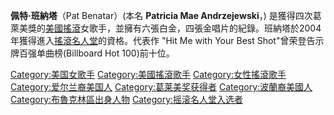 {{blpunsourced|time=2018-07-07T05:09:22+00:00}}
{{expand|time=2018-07-07T05:09:22+00:00}}
{{Infobox musical artist | <!-- See Wikipedia:WikiProject Musicians -->
| Name                = 佩特·班納塔
| Img                 = PAT BENATAR 2007-09-07 (cropped).jpg
| Img_capt            = 
| Background          = solo_singer
| Birth_name          = Patricia Mae Andrzejewski 
| Born                = {{Birth date and age|1953|1|10}}
| Died                = 
| Origin              = [[布魯克林|布魯克林]]，[[美國|美國]]
| Instrument          = 人聲
| Genre               = [[搖滾樂|搖滾樂]]，[[硬式搖滾|硬式搖滾]]，[[流行搖滾|流行搖滾]]，[[藍調|藍調]]，[[歌劇|歌劇]]
| Occupation          = [[歌手|歌手]], [[唱作人|唱作人]](Singer-Songwriter)
| Years_active        = 1978年–至今 <!-- signed in 1978 per link in text below -->
| Label               = Chrysalis Records, Vanguard
| Associated_acts     = 
| URL                 = {{url|benatargiraldo.com}}
}}

'''佩特·班納塔'''（Pat Benatar）(本名 '''Patricia Mae Andrzejewski'''，{{bd|1953年|1月10日}}) 是獲得四次葛萊美獎的[[美國|美國]][[搖滾|搖滾]]女歌手，並擁有六張白金，四張金唱片的紀錄。班納塔於2004年獲得進入[[搖滾名人堂|搖滾名人堂]]的資格。代表作 "Hit Me with Your Best Shot"曾荣登告示牌百强单曲榜(Billboard Hot 100)前十位。

{{摇滚名人堂2022届入选者}}
{{Authority control}}
{{DEFAULTSORT:Benatar, Pat}}
[[Category:美国女歌手|Category:美国女歌手]]
[[Category:美國搖滾歌手|Category:美國搖滾歌手]]
[[Category:女性搖滾歌手|Category:女性搖滾歌手]]
[[Category:爱尔兰裔美国人|Category:爱尔兰裔美国人]]
[[Category:葛莱美奖获得者|Category:葛莱美奖获得者]]
[[Category:波蘭裔美國人|Category:波蘭裔美國人]]
[[Category:布魯克林區出身人物|Category:布魯克林區出身人物]]
[[Category:摇滚名人堂入选者|Category:摇滚名人堂入选者]]